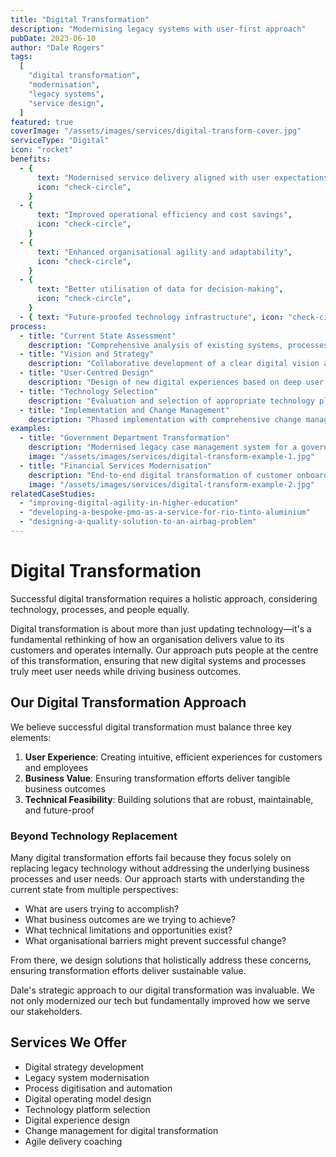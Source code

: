 ```yaml
---
title: "Digital Transformation"
description: "Modernising legacy systems with user-first approach"
pubDate: 2023-06-10
author: "Dale Rogers"
tags:
  [
    "digital transformation",
    "modernisation",
    "legacy systems",
    "service design",
  ]
featured: true
coverImage: "/assets/images/services/digital-transform-cover.jpg"
serviceType: "Digital"
icon: "rocket"
benefits:
  - {
      text: "Modernised service delivery aligned with user expectations",
      icon: "check-circle",
    }
  - {
      text: "Improved operational efficiency and cost savings",
      icon: "check-circle",
    }
  - {
      text: "Enhanced organisational agility and adaptability",
      icon: "check-circle",
    }
  - {
      text: "Better utilisation of data for decision-making",
      icon: "check-circle",
    }
  - { text: "Future-proofed technology infrastructure", icon: "check-circle" }
process:
  - title: "Current State Assessment"
    description: "Comprehensive analysis of existing systems, processes, and user pain points to identify transformation opportunities."
  - title: "Vision and Strategy"
    description: "Collaborative development of a clear digital vision and strategic roadmap aligned with business objectives."
  - title: "User-Centred Design"
    description: "Design of new digital experiences based on deep user research and iterative testing."
  - title: "Technology Selection"
    description: "Evaluation and selection of appropriate technology platforms that balance current needs with future flexibility."
  - title: "Implementation and Change Management"
    description: "Phased implementation with comprehensive change management to ensure successful adoption."
examples:
  - title: "Government Department Transformation"
    description: "Modernised legacy case management system for a government department, improving processing time by 65% and user satisfaction by 45%."
    image: "/assets/images/services/digital-transform-example-1.jpg"
  - title: "Financial Services Modernisation"
    description: "End-to-end digital transformation of customer onboarding, reducing process time from days to minutes while improving compliance."
    image: "/assets/images/services/digital-transform-example-2.jpg"
relatedCaseStudies:
  - "improving-digital-agility-in-higher-education"
  - "developing-a-bespoke-pmo-as-a-service-for-rio-tinto-aluminium"
  - "designing-a-quality-solution-to-an-airbag-problem"
---
```



# Digital Transformation

<UserCallout type="info">
  Successful digital transformation requires a holistic approach, considering
  technology, processes, and people equally.
</UserCallout>

Digital transformation is about more than just updating technology—it's a fundamental rethinking of how an organisation delivers value to its customers and operates internally. Our approach puts people at the centre of this transformation, ensuring that new digital systems and processes truly meet user needs while driving business outcomes.

<Metric
  value="User-Focused"
  label="Transformation driven by user & business needs"
  icon="user"
/>

## Our Digital Transformation Approach

We believe successful digital transformation must balance three key elements:

1. **User Experience**: Creating intuitive, efficient experiences for customers and employees
2. **Business Value**: Ensuring transformation efforts deliver tangible business outcomes
3. **Technical Feasibility**: Building solutions that are robust, maintainable, and future-proof

<Metric
  value="Efficient"
  label="Streamlined processes & reduced costs"
  icon="tag"
/>

### Beyond Technology Replacement

Many digital transformation efforts fail because they focus solely on replacing legacy technology without addressing the underlying business processes and user needs. Our approach starts with understanding the current state from multiple perspectives:

- What are users trying to accomplish?
- What business outcomes are we trying to achieve?
- What technical limitations and opportunities exist?
- What organisational barriers might prevent successful change?

From there, we design solutions that holistically address these concerns, ensuring transformation efforts deliver sustainable value.

<Testimonial author="CIO" role="Government Department">
  Dale's strategic approach to our digital transformation was invaluable. We not
  only modernized our tech but fundamentally improved how we serve our
  stakeholders.
</Testimonial>

## Services We Offer

- Digital strategy development
- Legacy system modernisation
- Process digitisation and automation
- Digital operating model design
- Technology platform selection
- Digital experience design
- Change management for digital transformation
- Agile delivery coaching

